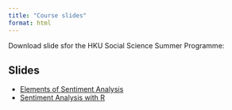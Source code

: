 ```yaml
---
title: "Course slides"
format: html 
---
```



Download slide sfor the HKU Social Science Summer Programme:

::: {.callout icon=false}

## Slides

- [Elements of Sentiment Analysis](https://raw.githubusercontent.com/kwan-MSDA/HKU_Summer_Programme/main/docs/Hands_on_Workshop_Sentiment_Analysis_finalized2.html)
- [Sentiment Analysis with R](Workshop_Sentiment_Analysis_R.html)


:::
